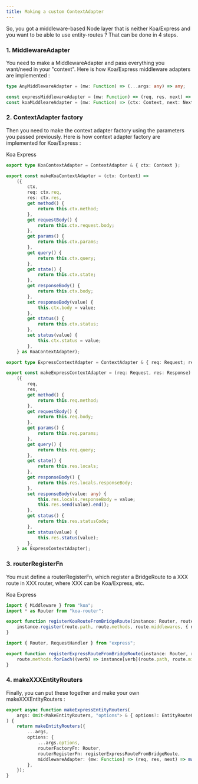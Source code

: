 ```yaml
---
title: Making a custom ContextAdapter
---
```



So, you got a middleware-based Node layer that is neither Koa/Express and you want to be able to use entity-routes ?
That can be done in 4 steps.

### 1. MiddlewareAdapter

You need to make a MiddlewareAdapter and pass everything you want/need in your "context". Here is how Koa/Express
middleware adapters are implemented :

```typescript
type AnyMiddlewareAdapter = (mw: Function) => (...args: any) => any;

const expressMiddlewareAdapter = (mw: Function) => (req, res, next) => mw(makeExpressContextAdapter(req, res), next);
const koaMiddleareAdapter = (mw: Function) => (ctx: Context, next: Next) => mw(makeKoaContextAdapter(ctx), next);
```

### 2. ContextAdapter factory

Then you need to make the context adapter factory using the parameters you passed previously. Here is how context
adapter factory are implemented for Koa/Express :

<Tabs>
  <TabList>
    <Tab>Koa</Tab>
    <Tab>Express</Tab>
  </TabList>

  <TabPanels>
    <TabPanel>

```typescript
export type KoaContextAdapter = ContextAdapter & { ctx: Context };

export const makeKoaContextAdapter = (ctx: Context) =>
    ({
        ctx,
        req: ctx.req,
        res: ctx.res,
        get method() {
            return this.ctx.method;
        },
        get requestBody() {
            return this.ctx.request.body;
        },
        get params() {
            return this.ctx.params;
        },
        get query() {
            return this.ctx.query;
        },
        get state() {
            return this.ctx.state;
        },
        get responseBody() {
            return this.ctx.body;
        },
        set responseBody(value) {
            this.ctx.body = value;
        },
        get status() {
            return this.ctx.status;
        },
        set status(value) {
            this.ctx.status = value;
        },
    } as KoaContextAdapter);
```

</TabPanel>
<TabPanel>

```typescript
export type ExpressContextAdapter = ContextAdapter & { req: Request; res: Response };

export const makeExpressContextAdapter = (req: Request, res: Response) =>
    ({
        req,
        res,
        get method() {
            return this.req.method;
        },
        get requestBody() {
            return this.req.body;
        },
        get params() {
            return this.req.params;
        },
        get query() {
            return this.req.query;
        },
        get state() {
            return this.res.locals;
        },
        get responseBody() {
            return this.res.locals.responseBody;
        },
        set responseBody(value: any) {
            this.res.locals.responseBody = value;
            this.res.send(value).end();
        },
        get status() {
            return this.res.statusCode;
        },
        set status(value) {
            this.res.status(value);
        },
    } as ExpressContextAdapter);
```

</TabPanel>
</TabPanels>
</Tabs>

### 3. routerRegisterFn

You must define a routerRegisterFn, which register a BridgeRoute to a XXX route in XXX router, where XXX can be
Koa/Express, etc.

<Tabs>
  <TabList>
    <Tab>Koa</Tab>
    <Tab>Express</Tab>
  </TabList>

  <TabPanels>
    <TabPanel>

```typescript
import { Middleware } from "koa";
import * as Router from "koa-router";

export function registerKoaRouteFromBridgeRoute(instance: Router, route: BridgeRouterRoute<Middleware>) {
    instance.register(route.path, route.methods, route.middlewares, { name: route.name });
}
```

</TabPanel>
<TabPanel>

```typescript notMinimal
import { Router, RequestHandler } from "express";

export function registerExpressRouteFromBridgeRoute(instance: Router, route: BridgeRouterRoute<RequestHandler>) {
    route.methods.forEach((verb) => instance[verb](route.path, route.middlewares));
}
```

</TabPanel>
</TabPanels>
</Tabs>

### 4. makeXXXEntityRouters

Finally, you can put these together and make your own makeXXXEntityRouters :

```typescript
export async function makeExpressEntityRouters(
    args: Omit<MakeEntityRouters, "options"> & { options?: EntityRouteOptions }
) {
    return makeEntityRouters({
        ...args,
        options: {
            ...args.options,
            routerFactoryFn: Router,
            routerRegisterFn: registerExpressRouteFromBridgeRoute,
            middlewareAdapter: (mw: Function) => (req, res, next) => mw(makeExpressContextAdapter(req, res), next),
        },
    });
}
```
